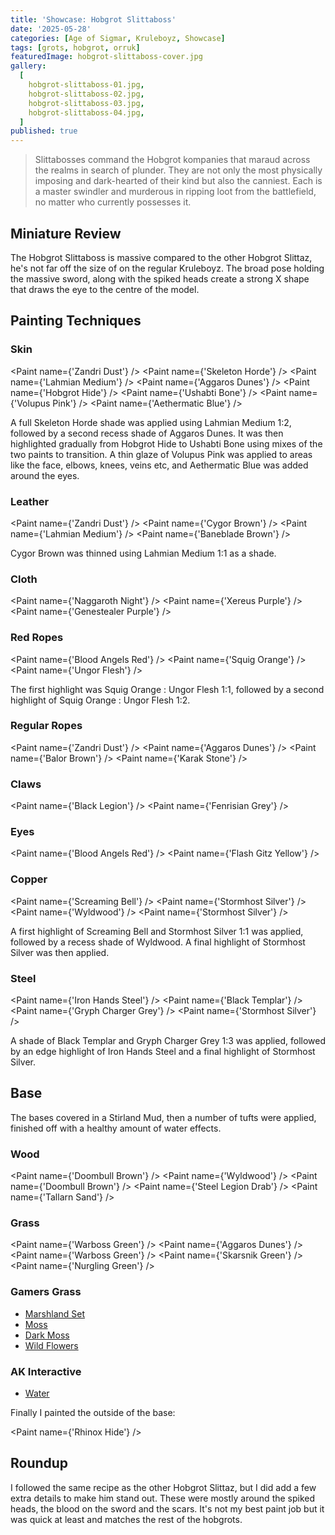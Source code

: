 ```yaml
---
title: 'Showcase: Hobgrot Slittaboss'
date: '2025-05-28'
categories: [Age of Sigmar, Kruleboyz, Showcase]
tags: [grots, hobgrot, orruk]
featuredImage: hobgrot-slittaboss-cover.jpg
gallery:
  [
    hobgrot-slittaboss-01.jpg,
    hobgrot-slittaboss-02.jpg,
    hobgrot-slittaboss-03.jpg,
    hobgrot-slittaboss-04.jpg,
  ]
published: true
---
```



> Slittabosses command the Hobgrot kompanies that maraud across the realms in search of plunder. They are not only
> the most physically imposing and dark-hearted of their kind but also the canniest. Each is a master swindler and
> murderous in ripping loot from the battlefield, no matter who currently possesses it.

## Miniature Review

The Hobgrot Slittaboss is massive compared to the other Hobgrot Slittaz, he's not far off the size of on the
regular Kruleboyz. The broad pose holding the massive sword, along with the spiked heads create a strong X shape
that draws the eye to the centre of the model.

## Painting Techniques

### Skin

<Paint name={'Zandri Dust'} />
<Paint name={'Skeleton Horde'} />
<Paint name={'Lahmian Medium'} />
<Paint name={'Aggaros Dunes'} />
<Paint name={'Hobgrot Hide'} />
<Paint name={'Ushabti Bone'} />
<Paint name={'Volupus Pink'} />
<Paint name={'Aethermatic Blue'} />

A full Skeleton Horde shade was applied using Lahmian Medium 1:2, followed by a second recess shade of Aggaros Dunes.
It was then highlighted gradually from Hobgrot Hide to Ushabti Bone using mixes of the two paints to transition.
A thin glaze of Volupus Pink was applied to areas like the face, elbows, knees, veins etc, and Aethermatic Blue was
added around the eyes.

### Leather

<Paint name={'Zandri Dust'} />
<Paint name={'Cygor Brown'} />
<Paint name={'Lahmian Medium'} />
<Paint name={'Baneblade Brown'} />

Cygor Brown was thinned using Lahmian Medium 1:1 as a shade.

### Cloth

<Paint name={'Naggaroth Night'} />
<Paint name={'Xereus Purple'} />
<Paint name={'Genestealer Purple'} />

### Red Ropes

<Paint name={'Blood Angels Red'} />
<Paint name={'Squig Orange'} />
<Paint name={'Ungor Flesh'} />

The first highlight was Squig Orange : Ungor Flesh 1:1, followed by a second highlight of Squig Orange : Ungor Flesh 1:2.

### Regular Ropes

<Paint name={'Zandri Dust'} />
<Paint name={'Aggaros Dunes'} />
<Paint name={'Balor Brown'} />
<Paint name={'Karak Stone'} />

### Claws

<Paint name={'Black Legion'} />
<Paint name={'Fenrisian Grey'} />

### Eyes

<Paint name={'Blood Angels Red'} />
<Paint name={'Flash Gitz Yellow'} />

### Copper

<Paint name={'Screaming Bell'} />
<Paint name={'Stormhost Silver'} />
<Paint name={'Wyldwood'} />
<Paint name={'Stormhost Silver'} />

A first highlight of Screaming Bell and Stormhost Silver 1:1 was applied, followed by a recess shade of Wyldwood.
A final highlight of Stormhost Silver was then applied.

### Steel

<Paint name={'Iron Hands Steel'} />
<Paint name={'Black Templar'} />
<Paint name={'Gryph Charger Grey'} />
<Paint name={'Stormhost Silver'} />

A shade of Black Templar and Gryph Charger Grey 1:3 was applied, followed by an edge highlight of Iron Hands Steel and
a final highlight of Stormhost Silver.

## Base

The bases covered in a Stirland Mud, then a number of tufts were applied, finished off with a healthy amount of
water effects.

### Wood

<Paint name={'Doombull Brown'} />
<Paint name={'Wyldwood'} />
<Paint name={'Doombull Brown'} />
<Paint name={'Steel Legion Drab'} />
<Paint name={'Tallarn Sand'} />

### Grass

<Paint name={'Warboss Green'} />
<Paint name={'Aggaros Dunes'} />
<Paint name={'Warboss Green'} />
<Paint name={'Skarsnik Green'} />
<Paint name={'Nurgling Green'} />

### Gamers Grass

- [Marshland Set](https://gamersgrass.com/product/marshland-set/)
- [Moss](https://gamersgrass.com/product/moss-2mm/)
- [Dark Moss](https://gamersgrass.com/product/dark-moss-2mm/)
- [Wild Flowers](https://gamersgrass.com/product/wild-flowers-set/)

### AK Interactive

- [Water](https://ak-interactive.com/product/puddles-60ml/)

Finally I painted the outside of the base:

<Paint name={'Rhinox Hide'} />

## Roundup

I followed the same recipe as the other Hobgrot Slittaz, but I did add a few extra details to make him stand out.
These were mostly around the spiked heads, the blood on the sword and the scars. It's not my best paint job but
it was quick at least and matches the rest of the hobgrots.
